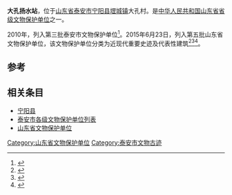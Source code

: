 {{文物保护单位
| 级别 = 省级
| 省区市 = 山东省
| 图片 = 
| 名称 = 大孔扬水站
| 编号 = 5-387-6-063
| 分类 = 近现代重要史迹及代表性建筑
| 时代 = 1978年
| 所在 = [[山东省|山东省]][[泰安市|泰安市]][[宁阳县|宁阳县]][[堽城镇|堽城镇]]大孔村
| 登录 = 2015年6月23日
}}
'''大孔扬水站'''，位于[[山东省|山东省]][[泰安市|泰安市]][[宁阳县|宁阳县]][[堽城镇|堽城镇]]大孔村。是[[中华人民共和国|中华人民共和国]][[山东省|山东省]][[山东省文物保护单位|省级文物保护单位]]之一。

2010年，列入第三批泰安市文物保护单位<ref>{{Cite web|title=泰政发〔2010〕95号 泰安市人民政府关于公布第三批市级重点文物保护单位的通知|url=http://www.taian.gov.cn/art/2011/2/23/art_55620_4054190.html|accessdate=|author=|date=2010-12-31|format=|publisher=|language=}}</ref>。2015年6月23日，列入第五批山东省文物保护单位，该文物保护单位分类为近现代重要史迹及代表性建筑<ref>{{cite web|title=山东省第五批省级文物保护单位名单|url=http://app.shandong.gov.cn/attach/2015/20/1-1.pdf|accessdate=2019-12-01|format=pdf|dead-url=no|author1=山东省人民政府|archive-date=2018-12-08|archive-url=https://web.archive.org/web/20181208150125/http://app.shandong.gov.cn/attach/2015/20/1-1.pdf}}</ref><ref>{{Cite web|title=山东省人民政府关于公布第五批省级文物保护单位的通知 - 政府公告 - 山东政务 - 鲁网|url=http://www.sdnews.com.cn/gov/zfgg/201507/t20150701_1929699.html|accessdate=|author=|date=2015-07-01|format=|work=www.sdnews.com.cn|publisher=|language=}}{{Dead link}}</ref><ref>{{Cite web|title=泰安市23单位上榜山东省第五批省级文物保护单位_泰安要闻_泰安_齐鲁网|url=http://taian.iqilu.com/taianyaowen/2015/0706/2473373.shtml|accessdate=|author=米广莉|date=2015-07-06|format=|work=taian.iqilu.com|publisher=泰安日报|language=}}</ref>。

== 参考 ==
{{reflist}}

== 相关条目 ==
* [[宁阳县|宁阳县]]
* [[泰安市各级文物保护单位列表|泰安市各级文物保护单位列表]]
* [[山东省文物保护单位|山东省文物保护单位]]

{{山东小作品}}
{{文物保護單位小作品}}
{{泰安市主题}}
{{泰安市境内的山东省文物保护单位}}
{{山东文保}}

[[Category:山东省文物保护单位|Category:山东省文物保护单位]]
[[Category:泰安市文物古迹|Category:泰安市文物古迹]]